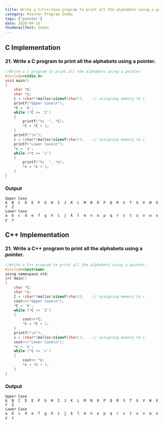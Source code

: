 ```yaml
---
title: Write a C/C++/Java program to print all the alphabets using a pointer.
category: Pointer Program Index
tags: ['pointer']
date: 2020-04-16
thumbnailText: Index
---
```


## C Implementation
### 21. Write a C program to print all the alphabets using a pointer.
```c
//Write a C program to print all the alphabets using a pointer.
#include<stdio.h>
void main()
{
    char *C;
    char *c;
    C = (char*)malloc(sizeof(char));    // assigning memory to c
    printf("Upper Case\n");
    *C = 'A';
    while (*C <= 'Z')
    {
        printf("%c  ", *C);
        *C = *C + 1;
    }
    printf("\n");
    c = (char*)malloc(sizeof(char));    // assigning memory to c
    printf("Lower Case\n");
    *c = 'a';
    while (*c <= 'z')
    {
        printf("%c  ", *c);
        *c = *c + 1;
    }
}
```
### Output
```
Upper Case
A  B  C  D  E  F  G  H  I  J  K  L  M  N  O  P  Q  R  S  T  U  V  W  X  Y  Z
Lower Case
a  b  c  d  e  f  g  h  i  j  k  l  m  n  o  p  q  r  s  t  u  v  w  x  y  z
```
## C++ Implementation
### 21. Write a C++ program to print all the alphabets using a pointer.
```c
//Write a C++ program to print all the alphabets using a pointer.
#include<iostream>
using namespace std;
int main()
{
    char *C;
    char *c;
    C = (char*)malloc(sizeof(char));	// assigning memory to c
    cout<<("Upper Case\n");
    *C = 'A';
    while (*C <= 'Z')
    {
        cout<<*C;
        *C = *C + 1;
    }
    printf("\n");
    c = (char*)malloc(sizeof(char));	// assigning memory to c
    cout<<("Lower Case\n");
    *c = 'a';
    while (*c <= 'z')
    {
        cout<< *c;
        *c = *c + 1;
    }
}
```
### Output
```
Upper Case
A  B  C  D  E  F  G  H  I  J  K  L  M  N  O  P  Q  R  S  T  U  V  W  X  Y  Z
Lower Case
a  b  c  d  e  f  g  h  i  j  k  l  m  n  o  p  q  r  s  t  u  v  w  x  y  z
```
